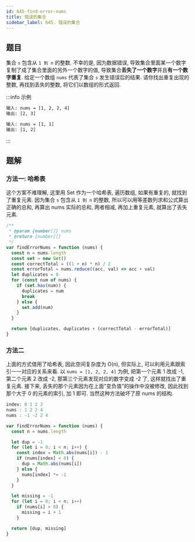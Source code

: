 ```yaml
---
id: 645-find-error-nums
title: 错误的集合
sidebar_label: 645. 错误的集合
---
```


## 题目

集合 `s` 包含从 `1 到 n` 的整数. 不幸的是, 因为数据错误, 导致集合里面某一个数字复制了成了集合里面的另外一个数字的值, 导致集合**丢失了一个数字**并且**有一个数字重复**. 给定一个数组 `nums` 代表了集合 `s` 发生错误后的结果. 请你找出重复出现的整数, 再找到丢失的整数, 将它们以数组的形式返回.

:::info 示例

```bash
输入: nums = [1, 2, 2, 4]
输出: [2, 3]
```

```bash
输入: nums = [1, 1]
输出: [1, 2]
```

:::

## 题解

### 方法一: 哈希表

这个方案不难理解, 这里用 Set 作为一个哈希表, 遍历数组, 如果有重复的, 就找到了重复元素. 因为集合 `s` 包含从 `1 到 n` 的整数, 所以可以用等差数列求和公式算出正确的总和, 再算出 nums 实际的总和, 两者相减, 再加上重复元素, 就算出了丢失元素.

```ts
/**
 * @param {number[]} nums
 * @return {number[]}
 */
var findErrorNums = function (nums) {
  const n = nums.length
  const set = new Set()
  const correctTotal = ((1 + n) * n) / 2
  const errorTotal = nums.reduce((acc, val) => acc + val)
  let duplicates = 0
  for (const num of nums) {
    if (set.has(num)) {
      duplicates = num
      break
    } else {
      set.add(num)
    }
  }

  return [duplicates, duplicates + (correctTotal - errorTotal)]
}
```

### 方法二

上面的方式借用了哈希表, 因此空间复杂度为 O(n), 但实际上, 可以利用元素跟索引一一对应的关系来看. 以 `nums = [1, 2, 2, 4]` 为例, 把第一个元素 1 改成 -1, 第二个元素 2 改成 -2, 那第三个元素发现对应的数字变成 -2 了, 这样就找出了重复元素. 接下来, 丢失的那个元素因为在上面"变负值"的操作中没被修改, 因此找到那个大于 0 的元素的索引, 加 1 即可. 当然这种方法破坏了原 nums 的结构.

```ts
index: 0 1 2 3
nums : 1 2 2 4
nums : -1 -2 2 4
```

```ts
var findErrorNums = function (nums) {
  const n = nums.length

  let dup = -1
  for (let i = 0; i < n; i++) {
    const index = Math.abs(nums[i]) - 1
    if (nums[index] < 0) {
      dup = Math.abs(nums[i])
    } else {
      nums[index] *= -1
    }
  }

  let missing = -1
  for (let i = 0; i < n; i++)
    if (nums[i] > 0) {
      missing = i + 1
    }

  return [dup, missing]
}
```
